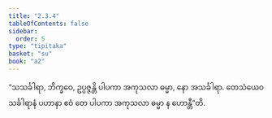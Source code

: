 ```yaml
---
title: "2.3.4"
tableOfContents: false
sidebar:
  order: 5
type: "tipitaka"
basket: "su"
book: "a2"
---
```



<DynamicBreadcrumb />

<Division number="81" book="a2">

<Paragraph number="162" book="a2">
“သသင်္ခါရာ, ဘိက္ခဝေ, ဥပ္ပဇ္ဇန္တိ ပါပကာ အကုသလာ ဓမ္မာ, နော အသင်္ခါရာ. တေသံယေဝ သင်္ခါရာနံ ပဟာနာ ဧဝံ တေ ပါပကာ အကုသလာ ဓမ္မာ န ဟောန္တီ”တိ.
</Paragraph>
</Division>